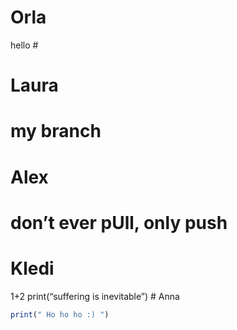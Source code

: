 # Orla
hello
# 

# Laura
# my branch
# 

# Alex
# don't ever pUll, only push

# Kledi
1+2
print("suffering is inevitable")
# Anna

```r
print(" Ho ho ho :) ")
```

# 
